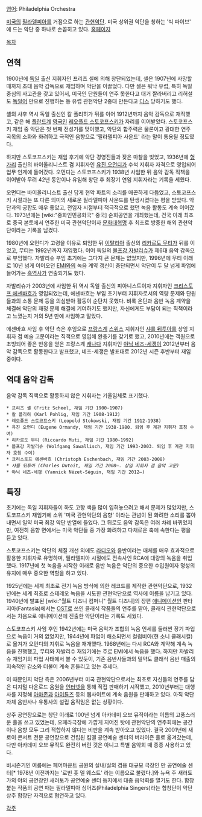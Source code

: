 [[영어]]: Philadelphia Orchestra

[[미국]]의 [[필라델피아]]를 거점으로 하는 [[관현악단]]. 미국 상위권 악단을 칭하는 '빅 파이브' 에 드는 악단 중 하나로 손꼽히고 있다. [http://www.philorch.org/ 홈페이지]

[[목차]]

== 연혁 ==
1900년에 [[독일]] 출신 지휘자인 프리츠 셸에 의해 창단되었는데, 셸은 1907년에 사망할 때까지 초대 음악 감독으로 재임하며 악단을 이끌었다. 다만 셸은 워낙 유럽, 특히 독일 중심의 사고관을 갖고 있어서, 미국인 단원들이 연주 못한다고 대거 짤라버리고 리허설도 [[독일어]] 만으로 진행하는 등 유럽 관현악단 2중대 만든다고 [[디스]] 당하기도 했다.

셸의 사후 역시 독일 출신인 칼 폴리히가 뒤를 이어 1912년까지 음악 감독으로 재직했고, 같은 해 [[폴란드]]계 [[영국]]인 [[레오폴드 스토코프스키]]가 자리를 이어받았다. 스토코프스키 재임 중 악단은 첫 번째 전성기를 맞이했고, 악단의 합주력은 물론이고 광대한 연주 곡목의 소화와 화려하고 극적인 음향으로 '필라델피아 사운드' 라는 말이 통용될 정도였다.

하지만 스토코프스키는 재임 후기에 악단 경영진들과 잦은 마찰을 빚었고, 1936년에 [[헝가리]] 출신의 바이올리니스트 겸 지휘자인 [[유진 오먼디]]가 수석 지휘자 자격으로 영입되어 업무 인계에 들어갔다. 오먼디는 스토코프스키가 1938년 사임한 뒤 음악 감독 직책을 이어받아 무려 42년 동안이나 유임해 창단 후 최장기 연임 지휘자라는 기록을 세웠다.

오먼디는 바이올리니스트 출신 답게 현악 파트의 소리를 매끈하게 다듬었고, 스토코프스키 시절과는 또 다른 의미의 새로운 필라델피아 사운드를 탄생시켰다는 평을 받았다. 악단과의 궁합도 매우 좋았고, 전임자 시절부터 적극적으로 했던 녹음 활동도 계속 이어갔다. 1973년에는 [wiki:"중화인민공화국" 중국] 순회공연을 개최했는데, 건국 이래 최초로 중국 본토에서 연주한 미국 관현악단이자 [[문화대혁명]] 후 최초로 방중한 해외 관현악단이라는 기록을 남겼다.

1980년에 오먼디가 고령을 이유로 퇴임한 뒤 [[이탈리아]] 출신의 [[리카르도 무티]]가 뒤를 이었고, 무티는 1992년까지 재임했다. 이어 독일의 [[볼프강 자발리슈]]가 제6대 음악 감독으로 부임했다. 자발리슈 부임 초기에는 그다지 큰 문제는 없었지만, 1996년에 무티 이래로 10년 넘게 이어오던 [[EMI]]와의 녹음 계약 갱신이 중단되면서 악단이 두 달 넘게 파업에 들어가는 [[흑역사]]가 연출되기도 했다.

자발리슈가 2003년에 사임한 뒤 역시 독일 출신의 피아니스트이자 지휘자인 [[크리스토프 에셴바흐]]가 영입되었는데, 에셴바흐는 부임 초기부터 지휘자로서의 역량 문제와 단원들과의 소통 문제 등을 의심받아 활동이 순탄치 못했다. 비록 온딘과 음반 녹음 계약을 체결해 악단의 재정 문제 해결에 기여하기도 했지만, 자신에게도 부담이 되는 직책이라고 느꼈는지 거의 5년 만에 사임하고 말았다.

에셴바흐 사임 후 악단 측은 후임으로 [[프랑스]]계 [[스위스]] 지휘자인 [[샤를 뒤투아]]를 상임 지휘자 겸 예술 고문이라는 직책으로 영입해 완충기를 갖기로 했고, 2010년에는 객원으로 초빙되어 좋은 반응을 얻은 프랑스계 [[캐나다]] 지휘자인 [[야닉 네즈-세갱]]이 2012년부터 음악 감독으로 활동한다고 발표했고, 네즈-세갱은 발표대로 2012년 시즌 후반부터 재임 중이다.

== 역대 음악 감독 ==
음악 감독 직책으로 활동하지 않은 지휘자는 기울임체로 표기했다.

 * 프리츠 셸 (Fritz Scheel, 재임 기간 1900-1907)
 * 칼 폴리히 (Karl Pohlig, 재임 기간 1908-1912)
 * 레오폴드 스토코프스키 (Leopold Stokowski, 재임 기간 1912-1938)
 * 유진 오먼디 (Eugene Ormandy, 재임 기간 1938-1980. 퇴임 후 계관 지휘자 호칭 수여)
 * 리카르도 무티 (Riccardo Muti, 재임 기간 1980-1992)
 * 볼프강 자발리슈 (Wolfgang Sawallisch, 재임 기간 1993-2003. 퇴임 후 계관 지휘자 호칭 수여)
 * 크리스토프 에셴바흐 (Christoph Eschenbach, 재임 기간 2003-2008)
 * ''샤를 뒤투아 (Charles Dutoit, 재임 기간 2008–. 상임 지휘자 겸 음악 고문)''
 * 야닉 네즈-세갱 (Yannick Nézet-Séguin, 재임 기간 2012–)

== 특징 ==
초기에는 독일 지휘자들이 하도 고향 색을 많이 입혀놓으려고 해서 문제가 많았지만, 스토코프스키 재임기에 소위 '미국 관현악단의 음향' 이라는 관념이 된 화려한 소리를 뽑아내면서 일약 미국 최강 악단 반열에 들었다. 그 뒤로도 음악 감독은 여러 차례 바뀌었지만, 여전히 음향 면에서는 미국 악단들 중 가장 화려하고 다채로운 축에 속한다는 평을 듣고 있다.

스토코프스키는 악단의 체질 개선 외에도 [[라디오]]와 음반이라는 매체를 매우 효과적으로 활용한 지휘자로 유명하며, 필라델피아 시절에도 전속사인 RCA에 대량의 녹음을 취입했다. 1917년에 첫 녹음을 시작한 이래로 음반 녹음은 악단의 중요한 수입원이자 명성의 유지에 매우 중요한 역할을 하고 있다.

1925년에는 세계 최초로 전기 녹음 방식에 의한 레코드를 제작한 관현악단으로, 1932년에는 세계 최초로 스테레오 녹음을 시도한 관현악단으로 역사에 이름을 남기고 있다. 1940년에 발표된 [wiki:"월트 디즈니 컴퍼니" 월트 디즈니]의 장편 [[애니메이션]]인 판타지아(Fantasia)에서는 [[OST]]로 쓰인 클래식 작품들의 연주를 맡아, 클래식 관현악단으로서는 처음으로 애니메이션에 진출한 악단이라는 기록도 세웠다.

스토코프스키 사임 후인 1942년에는 미국 음악가 조합의 녹음 인세를 둘러싼 장기 파업으로 녹음이 거의 없었지만, 1944년에 파업이 해소되면서 컬럼비아(현 소니 클래시컬)로 옮겨가 오먼디의 지휘로 녹음을 재개했다. 1968년에는 다시 RCA와 계약해 계속 녹음을 진행했고, 무티와 자발리슈 재임기에는 주로 EMI에서 녹음을 했다. 하지만 자발리슈 재임기의 파업 사태에서 볼 수 있듯이, 기존 음반사들과의 밀약도 클래식 음반 매출의 지속적인 감소와 더불어 계속 흔들리고 있는 추세다.

이 때문인지 악단 측은 2006년부터 미국 관현악단으로서는 최초로 자신들의 연주를 담은 디지털 다운로드 음원을 [[인터넷]]을 통해 직접 판매하기 시작했고, 2010년부터는 대행사를 지정해 [[아마존]]과 [[아이튠즈]] 등의 웹사이트에 계속 음원을 판매하고 있다. 아직 악단 자체 음반사나 유통사의 설립 움직임은 없는 상황이다.

상주 공연장으로는 창단 이래로 100년 넘게 아카데미 오브 뮤직이라는 이름의 고풍스러운 홀을 쓰고 있었는데, 오페라극장에 가깝게 지어진 탓에 관현악단의 연주회에는 공간이나 음향 모두 그리 적합하지 않다는 비판을 계속 받아오고 있었다. 결국 2001년에 새로이 콘서트 전문 공연장으로 건립된 킴멜 공연예술 센터의 버라이즌 홀로 옮겨갔는데, 다만 아카데미 오브 뮤직도 완전히 버린 것은 아니고 특별 음악회 때 종종 사용하고 있다.

비시즌기인 여름에는 페어마운트 공원의 실내/실외 겸용 대규모 극장인 만 공연예술 센터[* 1978년 이전까지는 '로빈 훗 델 웨스트' 라는 이름으로 불렸다.]와 뉴욕 주 새러토가의 야외 공연장인 새러토가 공연예술 센터 등지에서 대중 음악회를 열기도 한다. 합창 붙는 작품의 공연 때는 필라델피아 싱어즈(Philadelphia Singers)라는 합창단이 악단 상주 합창단 자격으로 협연하고 있다.

[[각주]]
